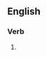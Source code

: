 ==English==

===Verb===
{{head|en|present participle}}

# {{present participle of|connote|lang=en|nocat=1}}